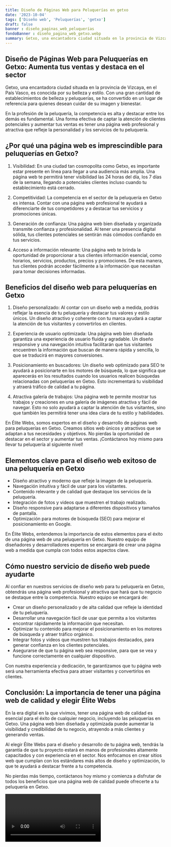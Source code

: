 ```yaml
---
title: Diseño de Páginas Web para Peluquerías en getxo
date: '2023-10-04'
tags: ['Diseño web', 'Peluquerías', 'getxo']
draft: false
banner : diseño_paginas_web_peluquerías
fondoBanner : diseño_pagina_web_getxo.webp
summary: Getxo, una encantadora ciudad situada en la provincia de Vizcaya, en el País Vasco, es conocida por su belleza y estilo. Con una gran cantidad de establecimientos de belleza y peluquerías, se ha convertido en un lugar de referencia para quienes desean cuidar de su imagen y bienestar.
---
```


## Diseño de Páginas Web para Peluquerías en Getxo: Aumenta tus ventas y destaca en el sector

Getxo, una encantadora ciudad situada en la provincia de Vizcaya, en el País Vasco, es conocida por su belleza y estilo. Con una gran cantidad de establecimientos de belleza y peluquerías, se ha convertido en un lugar de referencia para quienes desean cuidar de su imagen y bienestar.

En la profesión de la peluquería, la competencia es alta y destacar entre los demás es fundamental. Una forma efectiva de captar la atención de clientes potenciales y aumentar tus ventas es tener una página web profesional y atractiva que refleje la personalidad y los servicios de tu peluquería.

## ¿Por qué una página web es imprescindible para peluquerías en Getxo?

1. Visibilidad: En una ciudad tan cosmopolita como Getxo, es importante estar presente en línea para llegar a una audiencia más amplia. Una página web te permitirá tener visibilidad las 24 horas del día, los 7 días de la semana, llegando a potenciales clientes incluso cuando tu establecimiento está cerrado.

2. Competitividad: La competencia en el sector de la peluquería en Getxo es intensa. Contar con una página web profesional te ayudará a diferenciarte de tus competidores y a destacar tus servicios y promociones únicas.

3. Generación de confianza: Una página web bien diseñada y organizada transmite confianza y profesionalidad. Al tener una presencia digital sólida, tus clientes potenciales se sentirán más cómodos confiando en tus servicios.

4. Acceso a información relevante: Una página web te brinda la oportunidad de proporcionar a tus clientes información esencial, como horarios, servicios, productos, precios y promociones. De esta manera, tus clientes podrán acceder fácilmente a la información que necesitan para tomar decisiones informadas.

## Beneficios del diseño web para peluquerías en Getxo

1. Diseño personalizado: Al contar con un diseño web a medida, podrás reflejar la esencia de tu peluquería y destacar tus valores y estilo únicos. Un diseño atractivo y coherente con tu marca ayudará a captar la atención de tus visitantes y convertirlos en clientes.

2. Experiencia de usuario optimizada: Una página web bien diseñada garantiza una experiencia de usuario fluida y agradable. Un diseño responsive y una navegación intuitiva facilitarán que tus visitantes encuentren la información que buscan de manera rápida y sencilla, lo que se traducirá en mayores conversiones.

3. Posicionamiento en buscadores: Un diseño web optimizado para SEO te ayudará a posicionarte en los motores de búsqueda, lo que significa que aparecerás en los resultados cuando los usuarios realicen búsquedas relacionadas con peluquerías en Getxo. Esto incrementará tu visibilidad y atraerá tráfico de calidad a tu página.

4. Atractiva galería de trabajos: Una página web te permite mostrar tus trabajos y creaciones en una galería de imágenes atractiva y fácil de navegar. Esto no solo ayudará a captar la atención de tus visitantes, sino que también les permitirá tener una idea clara de tu estilo y habilidades.

En Élite Webs, somos expertos en el diseño y desarrollo de páginas web para peluquerías en Getxo. Creamos sitios web únicos y atractivos que se adaptan a tus necesidades y objetivos. No pierdas la oportunidad de destacar en el sector y aumentar tus ventas. ¡Contáctanos hoy mismo para llevar tu peluquería al siguiente nivel!

<GifSeo />

<Cta />

## Elementos clave para el diseño web exitoso de una peluquería en Getxo

- Diseño atractivo y moderno que refleje la imagen de la peluquería.
- Navegación intuitiva y fácil de usar para los visitantes.
- Contenido relevante y de calidad que destaque los servicios de la peluquería.
- Integración de fotos y videos que muestren el trabajo realizado.
- Diseño responsive para adaptarse a diferentes dispositivos y tamaños de pantalla.
- Optimización para motores de búsqueda (SEO) para mejorar el posicionamiento en Google.

En Élite Webs, entendemos la importancia de estos elementos para el éxito de una página web de una peluquería en Getxo. Nuestro equipo de diseñadores y desarrolladores expertos se encargará de crear una página web a medida que cumpla con todos estos aspectos clave.

## Cómo nuestro servicio de diseño web puede ayudarte

Al confiar en nuestros servicios de diseño web para tu peluquería en Getxo, obtendrás una página web profesional y atractiva que hará que tu negocio se destaque entre la competencia. Nuestro equipo se encargará de:

- Crear un diseño personalizado y de alta calidad que refleje la identidad de tu peluquería.
- Desarrollar una navegación fácil de usar que permita a los visitantes encontrar rápidamente la información que necesitan.
- Optimizar tu contenido para mejorar el posicionamiento en los motores de búsqueda y atraer tráfico orgánico.
- Integrar fotos y videos que muestren tus trabajos destacados, para generar confianza en los clientes potenciales.
- Asegurarse de que tu página web sea responsive, para que se vea y funcione correctamente en cualquier dispositivo.

Con nuestra experiencia y dedicación, te garantizamos que tu página web será una herramienta efectiva para atraer visitantes y convertirlos en clientes.

## Conclusión: La importancia de tener una página web de calidad y elegir Élite Webs

En la era digital en la que vivimos, tener una página web de calidad es esencial para el éxito de cualquier negocio, incluyendo las peluquerías en Getxo. Una página web bien diseñada y optimizada puede aumentar la visibilidad y credibilidad de tu negocio, atrayendo a más clientes y generando ventas.

Al elegir Élite Webs para el diseño y desarrollo de tu página web, tendrás la garantía de que tu proyecto estará en manos de profesionales altamente capacitados y con experiencia en el sector. Nos enfocamos en crear sitios web que cumplan con los estándares más altos de diseño y optimización, lo que te ayudará a destacar frente a tu competencia.

No pierdas más tiempo, contáctanos hoy mismo y comienza a disfrutar de todos los beneficios que una página web de calidad puede ofrecerte a tu peluquería en Getxo.

<Video />

<CtaBot job='Peluquerías' city='getxo'/>

<Gmaps query='getxo+españa+maps' />